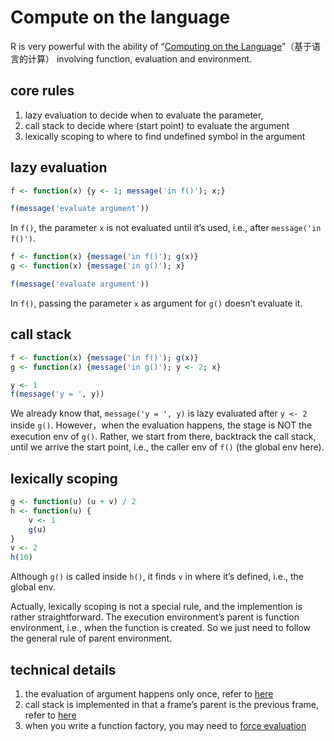 


# Compute on the language

R is very powerful with the ability of "[Computing on the Language](https://cran.r-project.org/doc/manuals/r-release/R-lang.html#Computing-on-the-language)"（基于语言的计算） involving function, evaluation and environment.



## core rules

1. lazy evaluation to decide when to evaluate the parameter, 
2. call stack to decide where (start point) to evaluate the argument
3. lexically scoping to where to find undefined symbol in the argument



## lazy evaluation

```r
f <- function(x) {y <- 1; message('in f()'); x;}

f(message('evaluate argument'))
```

In `f()`, the parameter `x` is not evaluated until it's used, i.e., after `message('in f()')`.


```r
f <- function(x) {message('in f()'); g(x)}
g <- function(x) {message('in g()'); x}

f(message('evaluate argument'))
```

In `f()`, passing the parameter `x` as argument for `g()` doesn't evaluate it.



## call stack

```r
f <- function(x) {message('in f()'); g(x)}
g <- function(x) {message('in g()'); y <- 2; x}

y <- 1
f(message('y = ', y))
```

We already know that, `message('y = ', y)` is lazy evaluated after `y <- 2` inside `g()`. However，when the evaluation happens, the stage is NOT the execution env of `g()`. Rather, we start from there, backtrack the call stack,  until we arrive the start point, i.e., the caller env of `f()` (the global env here).



## lexically scoping

```r
g <- function(u) (u + v) / 2  
h <- function(u) {
    v <- 1  
    g(u)    
}    
v <- 2  
h(10)
```

Although `g()` is called inside `h()`, it finds `v` in where it's defined, i.e., the global env.

Actually, lexically scoping is not a special rule, and the implemention is rather straightforward. The execution environment's parent is function environment, i.e., when the function is created. So we just need to follow the general rule of parent environment.



## technical details

1. the evaluation of argument happens only once, refer to [here](https://bookdown.dongzhuoer.com/hadley/adv-r/lazy-evaluation.html#promises) 
1. call stack is implemented in that a frame's parent is the previous frame, refer to [here](https://bookdown.dongzhuoer.com/hadley/adv-r/call-stack.html#frames)
1. when you write a function factory, you may need to [force evaluation](https://bookdown.dongzhuoer.com/hadley/adv-r/factory-fundamentals.html#forcing-evaluation)
